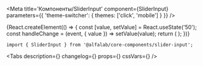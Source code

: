 


<Meta
    title='Компоненты/SliderInput'
    component={SliderInput}
    parameters={{ 'theme-switcher': { themes: ['click', 'mobile'] } }}
/>


<!-- Canvas -->

<Story name='SliderInput'>
{React.createElement(() => {
    const [value, setValue] = React.useState('50');
    const handleChange = (event, { value }) => setValue(value);
    return (
        <SliderInput
            value={value}
            onChange={handleChange}
            min={number('min', 0)}
            max={number('max', 100)}
            step={number('step', 1)}
            steps={boolean('steps', false) && ['36 мес', '180 мес', '360 мес']}
            block={boolean('block', false)}
            size={select('size', ['s', 'm', 'l', 'xl'], 's')}
            disabled={boolean('disabled', false)}
            placeholder={text('placeholder', '')}
            label={text('label', '')}
            hint={text('hint', '')}
            info={text('info', '')}
            error={text('error', '')}
            readOnly={boolean('readOnly', false)}
        />
    );
})}
</Story>


<!-- Docs -->

<ComponentHeader
    name='SliderInput'
    version={version}
    package='@alfalab/core-components/slider-input'
    stage={2}
    design='https://www.figma.com/file/hqSP3L6qu8UcL3sf18Su1M/Web-Components?node-id=719%3A1'
/>

```tsx
import { SliderInput } from '@alfalab/core-components/slider-input';
```

<Tabs
    description={<Description />}
    changelog={<Changelog />}
    props={<Props of={SliderInput} />}
    cssVars={<CssVars css={styles} />}
/>
